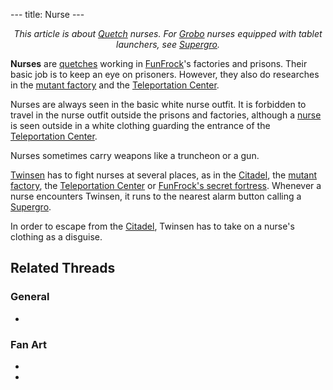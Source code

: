 ---
title: Nurse
---

{{twinsunica import}}{{Infobox Enemy
 |image=Nurse2.gif
 |race=quetch
 |gender=male
 |size=average
 |lba1=yes
 |lba2=
 |alignment=
 |occupation=
 |requires=none
 |melee=yes
 |ranged=
 |magic=
 |explosive=
 |range=none
 |speed=Medium
 |damage=Little
 |rate=low
 |reaction=Steps backwards
 |recovery=Fast
}}

<center>''This article is about [[Quetch]] nurses. For [[Grobo]] nurses equipped with tablet launchers, see [[Supergro]].''</center>


'''Nurses''' are [[quetch]]es working in [[FunFrock]]'s factories and prisons. Their basic job is to keep an eye on prisoners. However, they also do researches in the [[mutant factory]] and the [[Teleportation Center]].

Nurses are always seen in the basic white nurse outfit. It is forbidden to travel in the nurse outfit outside the prisons and factories, although a [[Teleportation Center guard|nurse]] is seen outside in a white clothing guarding the entrance of the [[Teleportation Center]].

Nurses sometimes carry weapons like a truncheon or a gun.

[[Twinsen]] has to fight nurses at several places, as in the [[Citadel]], the [[mutant factory]], the [[Teleportation Center]] or [[FunFrock's secret fortress]]. Whenever a nurse encounters Twinsen, it runs to the nearest alarm button calling a [[Supergro]].

In order to escape from the [[Citadel]], Twinsen has to take on a nurse's clothing as a disguise.

==Related Threads==
===General===
* {{thread|id=10423|title=Shocking Images! (E! True Hollywood story)}}
===Fan Art===
* {{thread|id=10242|title=Random collection}}
* {{post|id=67043|title=Lba3}}

<!-- remove these category links when they're all automated by categorizers...
[[Category:Quetches]]
[[Category:Melee fighters]]
[[Category:Adult characters]]
[[Category:Average characters]]
[[Category:FunFrock's army]] -->